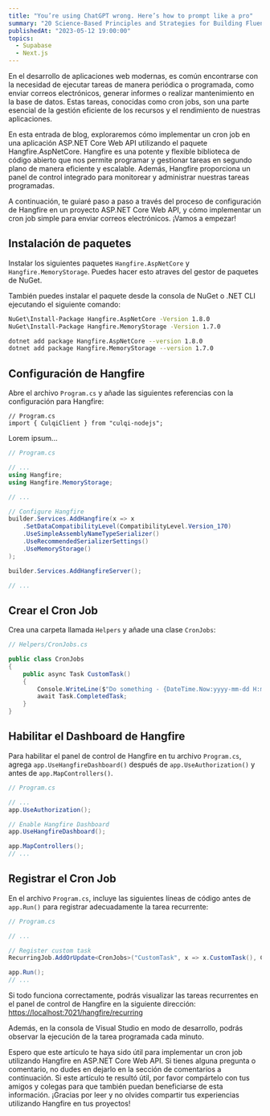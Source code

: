 ```yaml
---
title: "You’re using ChatGPT wrong. Here’s how to prompt like a pro"
summary: "20 Science-Based Principles and Strategies for Building Fluency — From a Linguist, Language Teacher, and Polyglot"
publishedAt: "2023-05-12 19:00:00"
topics:
  - Supabase
  - Next.js
---
```


En el desarrollo de aplicaciones web modernas, es común encontrarse con la necesidad de ejecutar tareas de manera periódica o programada, como enviar correos electrónicos, generar informes o realizar mantenimiento en la base de datos. Estas tareas, conocidas como cron jobs, son una parte esencial de la gestión eficiente de los recursos y el rendimiento de nuestras aplicaciones.

En esta entrada de blog, exploraremos cómo implementar un cron job en una aplicación ASP.NET Core Web API utilizando el paquete Hangfire.AspNetCore. Hangfire es una potente y flexible biblioteca de código abierto que nos permite programar y gestionar tareas en segundo plano de manera eficiente y escalable. Además, Hangfire proporciona un panel de control integrado para monitorear y administrar nuestras tareas programadas.

A continuación, te guiaré paso a paso a través del proceso de configuración de Hangfire en un proyecto ASP.NET Core Web API, y cómo implementar un cron job simple para enviar correos electrónicos. ¡Vamos a empezar!

## Instalación de paquetes

Instalar los siguientes paquetes `Hangfire.AspNetCore` y `Hangfire.MemoryStorage`.
Puedes hacer esto atraves del gestor de paquetes de NuGet.

También puedes instalar el paquete desde la consola de NuGet o .NET CLI ejecutando el siguiente comando:

```bash
NuGet\Install-Package Hangfire.AspNetCore -Version 1.8.0
NuGet\Install-Package Hangfire.MemoryStorage -Version 1.7.0
```

```bash
dotnet add package Hangfire.AspNetCore --version 1.8.0
dotnet add package Hangfire.MemoryStorage --version 1.7.0
```

## Configuración de Hangfire

Abre el archivo `Program.cs` y añade las siguientes referencias con la configuración para Hangfire:

```tsx
// Program.cs
import { CulqiClient } from "culqi-nodejs";
```

Lorem ipsum...

```csharp
// Program.cs

// ...
using Hangfire;
using Hangfire.MemoryStorage;

// ...

// Configure Hangfire
builder.Services.AddHangfire(x => x
    .SetDataCompatibilityLevel(CompatibilityLevel.Version_170)
    .UseSimpleAssemblyNameTypeSerializer()
    .UseRecommendedSerializerSettings()
    .UseMemoryStorage()
);

builder.Services.AddHangfireServer();

// ...
```

## Crear el Cron Job

Crea una carpeta llamada `Helpers` y añade una clase `CronJobs`:

```csharp
// Helpers/CronJobs.cs

public class CronJobs
{
    public async Task CustomTask()
    {
        Console.WriteLine($"Do something - {DateTime.Now:yyyy-mm-dd H:mm:ss}");
        await Task.CompletedTask;
    }
}
```

## Habilitar el Dashboard de Hangfire

Para habilitar el panel de control de Hangfire en tu archivo `Program.cs`, agrega `app.UseHangfireDashboard()` después de `app.UseAuthorization()` y antes de `app.MapControllers()`.

```csharp
// Program.cs

// ...
app.UseAuthorization();

// Enable Hangfire Dashboard
app.UseHangfireDashboard();

app.MapControllers();
// ...
```

## Registrar el Cron Job

En el archivo `Program.cs`, incluye las siguientes líneas de código antes de `app.Run()` para registrar adecuadamente la tarea recurrente:

```csharp
// Program.cs

// ...

// Register custom task
RecurringJob.AddOrUpdate<CronJobs>("CustomTask", x => x.CustomTask(), Cron.Minutely);

app.Run();
// ...
```

Si todo funciona correctamente, podrás visualizar las tareas recurrentes en el panel de control de Hangfire en la siguiente dirección: [https://localhost:7021/hangfire/recurring](https://localhost:7021/hangfire/recurring)

Además, en la consola de Visual Studio en modo de desarrollo, podrás observar la ejecución de la tarea programada cada minuto.

Espero que este artículo te haya sido útil para implementar un cron job utilizando Hangfire en ASP.NET Core Web API. Si tienes alguna pregunta o comentario, no dudes en dejarlo en la sección de comentarios a continuación. Si este artículo te resultó útil, por favor compártelo con tus amigos y colegas para que también puedan beneficiarse de esta información. ¡Gracias por leer y no olvides compartir tus experiencias utilizando Hangfire en tus proyectos!
